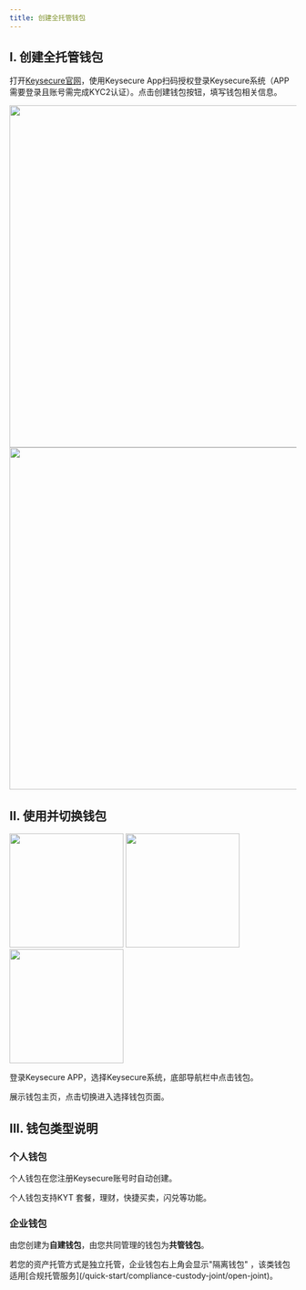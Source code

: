 ```yaml
---
title: 创建全托管钱包
---
```


## I. 创建全托管钱包



打开[Keysecure官网](https://www.keysecure.io/login)，使用Keysecure App扫码授权登录Keysecure系统（APP需要登录且账号需完成KYC2认证）。点击创建钱包按钮，填写钱包相关信息。
<div className="w-full flex items-center justify-center">
    <CardGroup cols={2}>
        <img src="/images/quickstart/createquancn.png" width="600"/>
        <img src="/images/quickstart/sacn1.png" width="600"/>
    </CardGroup>
</div>


## II. 使用并切换钱包
<div className="w-full flex items-center justify-center">
    <CardGroup cols={3}>
        <img src="/images/help-center/141a9f78-e354-4fd5-a20d-da1c366e88a0.png" width="200"/>
        <img src="/images/help-center/9496fc4b-e40e-4201-a208-745e067b2093.png" width="200"/>
        <img src="/images/help-center/74e8e517-c16b-4594-a24d-b3fa5fd06532.png" width="200"/>
    </CardGroup>
</div>

登录Keysecure APP，选择Keysecure系统，底部导航栏中点击钱包。

展示钱包主页，点击切换进入选择钱包页面。


## III. 钱包类型说明

### 个人钱包
个人钱包在您注册Keysecure账号时自动创建。

个人钱包支持KYT 套餐，理财，快捷买卖，闪兑等功能。 


### 企业钱包

由您创建为**自建钱包**，由您共同管理的钱包为**共管钱包**。


<Tip> 
若您的资产托管方式是独立托管，企业钱包右上角会显示"隔离钱包" ，该类钱包适用[合规托管服务](/quick-start/compliance-custody-joint/open-joint)。
</Tip>

